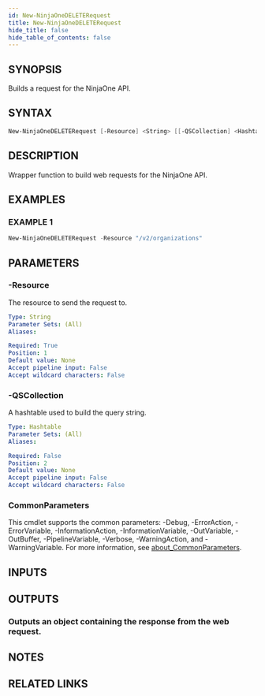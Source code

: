 ```yaml
---
id: New-NinjaOneDELETERequest
title: New-NinjaOneDELETERequest
hide_title: false
hide_table_of_contents: false
---
```


## SYNOPSIS

Builds a request for the NinjaOne API.

## SYNTAX

```powershell
New-NinjaOneDELETERequest [-Resource] <String> [[-QSCollection] <Hashtable>] [<CommonParameters>]
```

## DESCRIPTION

Wrapper function to build web requests for the NinjaOne API.

## EXAMPLES

### EXAMPLE 1

```powershell
New-NinjaOneDELETERequest -Resource "/v2/organizations"
```

## PARAMETERS

### -Resource

The resource to send the request to.

```yaml
Type: String
Parameter Sets: (All)
Aliases:

Required: True
Position: 1
Default value: None
Accept pipeline input: False
Accept wildcard characters: False
```

### -QSCollection

A hashtable used to build the query string.

```yaml
Type: Hashtable
Parameter Sets: (All)
Aliases:

Required: False
Position: 2
Default value: None
Accept pipeline input: False
Accept wildcard characters: False
```

### CommonParameters

This cmdlet supports the common parameters: -Debug, -ErrorAction, -ErrorVariable, -InformationAction, -InformationVariable, -OutVariable, -OutBuffer, -PipelineVariable, -Verbose, -WarningAction, and -WarningVariable. For more information, see [about_CommonParameters](http://go.microsoft.com/fwlink/?LinkID=113216).

## INPUTS

## OUTPUTS

### Outputs an object containing the response from the web request.

## NOTES

## RELATED LINKS

